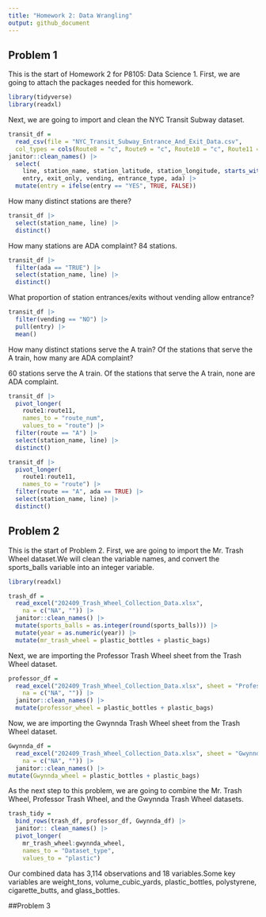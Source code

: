 ```yaml
---
title: "Homework 2: Data Wrangling"
output: github_document
---
```


## Problem 1

This is the start of Homework 2 for P8105: Data Science 1. First, we are going to attach the packages needed for this homework.  

```r
library(tidyverse)
library(readxl)
```

Next, we are going to import and clean the NYC Transit Subway dataset.  

```r
transit_df = 
  read_csv(file = "NYC_Transit_Subway_Entrance_And_Exit_Data.csv",
  col_types = cols(Route8 = "c", Route9 = "c", Route10 = "c", Route11 = "c")) |>
janitor::clean_names() |>
  select(
    line, station_name, station_latitude, station_longitude, starts_with("route"),
    entry, exit_only, vending, entrance_type, ada) |>
  mutate(entry = ifelse(entry == "YES", TRUE, FALSE))
```


How many distinct stations are there? 

```r
transit_df |> 
  select(station_name, line) |>
  distinct()
```

How many stations are ADA complaint? 84 stations. 
```r
transit_df |> 
  filter(ada == "TRUE") |>
  select(station_name, line) |> 
  distinct()
```


What proportion of station entrances/exits without vending allow entrance? 

```r
transit_df |> 
  filter(vending == "NO") |>
  pull(entry) |>
  mean()
```

How many distinct stations serve the A train? Of the stations that serve the A train, how many are ADA complaint? 

60 stations serve the A train. Of the stations that serve the A train, none are ADA complaint. 

```r
transit_df |> 
  pivot_longer(
    route1:route11, 
    names_to = "route_num", 
    values_to = "route") |>
  filter(route == "A") |>
  select(station_name, line) |>
  distinct()

transit_df |> 
  pivot_longer(
    route1:route11,
    names_to = "route") |>
  filter(route == "A", ada == TRUE) |>
  select(station_name, line) |>
  distinct()
```

## Problem 2

This is the start of Problem 2. First, we are going to import the Mr. Trash Wheel dataset.We will clean the variable names, and convert the sports_balls variable into an integer variable. 

```r
library(readxl)

trash_df = 
  read_excel("202409_Trash_Wheel_Collection_Data.xlsx",
    na = c("NA", "")) |> 
  janitor::clean_names() |> 
  mutate(sports_balls = as.integer(round(sports_balls))) |>
  mutate(year = as.numeric(year)) |>
  mutate(mr_trash_wheel = plastic_bottles + plastic_bags) 
```

Next, we are importing the Professor Trash Wheel sheet from the Trash Wheel dataset.

```r
professor_df = 
  read_excel("202409_Trash_Wheel_Collection_Data.xlsx", sheet = "Professor Trash Wheel",
    na = c("NA", "")) |>
  janitor::clean_names() |>
  mutate(professor_wheel = plastic_bottles + plastic_bags)
```

Now, we are importing the Gwynnda Trash Wheel sheet from the Trash Wheel dataset.

```r
Gwynnda_df = 
  read_excel("202409_Trash_Wheel_Collection_Data.xlsx", sheet = "Gwynnda Trash Wheel",
    na = c("NA", "")) |>
  janitor::clean_names() |> 
mutate(Gwynnda_wheel = plastic_bottles + plastic_bags)
```

As the next step to this problem, we are going to combine the Mr. Trash Wheel, Professor Trash Wheel, and the Gwynnda Trash Wheel datasets. 

```r
trash_tidy = 
  bind_rows(trash_df, professor_df, Gwynnda_df) |> 
  janitor:: clean_names() |> 
  pivot_longer(
    mr_trash_wheel:gwynnda_wheel,
    names_to = "Dataset_type", 
    values_to = "plastic")
```

Our combined data has 3,114 observations and 18 variables.Some key variables are weight_tons, volume_cubic_yards, plastic_bottles, polystyrene, cigarette_butts, and glass_bottles. 

##Problem 3 

